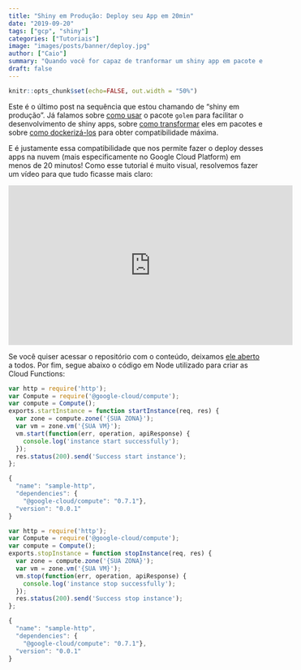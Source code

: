 ```yaml
---
title: "Shiny em Produção: Deploy seu App em 20min"
date: "2019-09-20"
tags: ["gcp", "shiny"]
categories: ["Tutoriais"]
image: "images/posts/banner/deploy.jpg"
author: ["Caio"]
summary: "Quando você for capaz de tranformar um shiny app em pacote e em imagem de docker, só 20 minutos são necessários para fazer um deploy na nuvem."
draft: false
---
```


```r
knitr::opts_chunk$set(echo=FALSE, out.width = "50%")
```

Este é o último post na sequência que estou chamando de "shiny em produção". Já
falamos sobre [como usar](https://www.curso-r.com/blog/2019-07-16-golem/) o
pacote `golem` para facilitar o desenvolvimento de shiny apps, sobre
[como transformar](https://www.curso-r.com/blog/2019-08-27-app-pacote/) eles em
pacotes e sobre
[como dockerizá-los](https://www.curso-r.com/blog/2019-09-04-app-docker/) para
obter compatibilidade máxima.

E é justamente essa compatibilidade que nos permite fazer o deploy desses apps
na nuvem (mais especificamente no Google Cloud Platform) em menos de 20 minutos!
Como esse tutorial é muito visual, resolvemos fazer um vídeo para que tudo
ficasse mais claro:

<iframe width="560" height="315" src="https://www.youtube-nocookie.com/embed/wLNQCQz5LEs" frameborder="0" allow="accelerometer; autoplay; encrypted-media; gyroscope; picture-in-picture" allowfullscreen></iframe>

Se você quiser acessar o repositório com o conteúdo, deixamos
[ele aberto](https://github.com/curso-r/shinygcp) a todos. Por fim, segue abaixo
o código em Node utilizado para criar as Cloud Functions:

```js
var http = require('http');
var Compute = require('@google-cloud/compute');
var compute = Compute();
exports.startInstance = function startInstance(req, res) {
  var zone = compute.zone('{SUA ZONA}');
  var vm = zone.vm('{SUA VM}');
  vm.start(function(err, operation, apiResponse) {
    console.log('instance start successfully');
  });
  res.status(200).send('Success start instance');
};

{
  "name": "sample-http",
  "dependencies": {
    "@google-cloud/compute": "0.7.1"},
  "version": "0.0.1"
}

var http = require('http');
var Compute = require('@google-cloud/compute');
var compute = Compute();
exports.stopInstance = function stopInstance(req, res) {
  var zone = compute.zone('{SUA ZONA}');
  var vm = zone.vm('{SUA VM}');
  vm.stop(function(err, operation, apiResponse) {
    console.log('instance stop successfully');
  });
  res.status(200).send('Success stop instance');
};

{
  "name": "sample-http",
  "dependencies": {
    "@google-cloud/compute": "0.7.1"},
  "version": "0.0.1"
}
```
